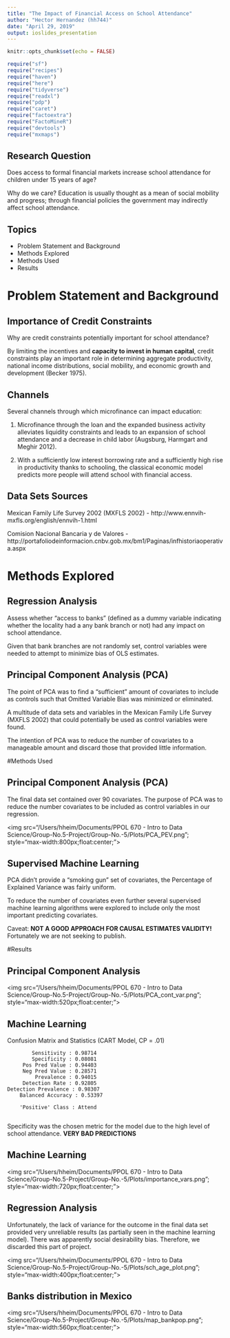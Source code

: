 ```yaml
---
title: "The Impact of Financial Access on School Attendance"
author: "Hector Hernandez (hh744)"
date: "April 29, 2019"
output: ioslides_presentation
---
```


```r
knitr::opts_chunk$set(echo = FALSE)
```

```r
require("sf")
require("recipes")
require("haven")
require("here")
require("tidyverse")
require("readxl")
require("pdp")
require("caret")
require("factoextra")
require("FactoMineR")
require("devtools")
require("mxmaps")
```
## Research Question

Does access to formal financial markets increase school attendance for children under 15 years of age?

Why do we care? Education is usually thought as a mean of social mobility and progress; through financial policies the government may indirectly affect school attendance.

## Topics

- Problem Statement and Background
- Methods Explored
- Methods Used
- Results

# Problem Statement and Background 
## Importance of Credit Constraints

Why are credit constraints potentially important for school attendance?

By limiting the incentives and **capacity to invest in human capital**, credit constraints play an important role in determining aggregate productivity, national income distributions, social mobility, and economic growth and development (Becker 1975).

## Channels 

Several channels through which microfinance can impact education:

1. Microfinance through the loan and the expanded business activity alleviates liquidity constraints and leads to an expansion of school attendance and a decrease in child labor (Augsburg, Harmgart and Meghir 2012). 

2. With a sufficiently low interest borrowing rate and a sufficiently high rise in productivity thanks to schooling, the classical economic model predicts more people will attend school with financial access. 

## Data Sets Sources

Mexican Family Life Survey 2002 (MXFLS 2002) - http://www.ennvih-mxfls.org/english/ennvih-1.html

Comision Nacional Bancaria y de Valores - http://portafoliodeinformacion.cnbv.gob.mx/bm1/Paginas/infhistoriaoperativa.aspx

# Methods Explored 

## Regression Analysis

Assess whether "access to banks" (defined as a dummy variable indicating whether the locality had a any bank branch or not) had any impact on school attendance. 

Given that bank branches are not randomly set, control variables were needed to attempt to minimize bias of OLS estimates.

## Principal Component Analysis (PCA)

The point of PCA was to find a "sufficient" amount of covariates to include as controls such that Omitted Variable Bias was minimized or eliminated.

A multitude of data sets and variables in the Mexican Family Life Survey (MXFLS 2002) that could potentially be used as control variables were found. 

The intention of PCA was to reduce the number of covariates to a manageable amount and discard those that provided little information.

#Methods Used

## Principal Component Analysis (PCA)

The final data set contained over 90 covariates. The purpose of PCA was to reduce the number covariates to be included as control variables in our regression. 

<img src="/Users/hheim/Documents/PPOL 670 - Intro to Data Science/Group-No.5-Project/Group-No.-5/Plots/PCA_PEV.png"; style="max-width:800px;float:center;">

## Supervised Machine Learning

PCA didn't provide a "smoking gun" set of covariates, the Percentage of Explained Variance was fairly uniform. 

To reduce the number of covariates even further several supervised machine learning algorithms were explored to include only the most important predicting covariates.

Caveat: **NOT A GOOD APPROACH FOR CAUSAL ESTIMATES VALIDITY!** Fortunately we are not seeking to publish.

#Results

## Principal Component Analysis

<img src="/Users/hheim/Documents/PPOL 670 - Intro to Data Science/Group-No.5-Project/Group-No.-5/Plots/PCA_cont_var.png"; style="max-width:520px;float:center;">

## Machine Learning

Confusion Matrix and Statistics (CART Model, CP = .01)
                                          
            Sensitivity : 0.98714         
            Specificity : 0.08081         
         Pos Pred Value : 0.94403         
         Neg Pred Value : 0.28571         
             Prevalence : 0.94015         
         Detection Rate : 0.92805         
    Detection Prevalence : 0.98307         
        Balanced Accuracy : 0.53397         
                                          
        'Positive' Class : Attend  
        
Specificity was the chosen metric for the model due to the high level of school attendance. **VERY BAD PREDICTIONS**

## Machine Learning

<img src="/Users/hheim/Documents/PPOL 670 - Intro to Data Science/Group-No.5-Project/Group-No.-5/Plots/importance_vars.png"; style="max-width:720px;float:center;">

## Regression Analysis

Unfortunately, the lack of variance for the outcome in the final data set provided very unreliable results (as partially seen in the machine learning model). There was apparently social desirability bias. Therefore, we discarded this part of project.

<img src="/Users/hheim/Documents/PPOL 670 - Intro to Data Science/Group-No.5-Project/Group-No.-5/Plots/sch_age_plot.png"; style="max-width:400px;float:center;">

## Banks distribution in Mexico

<img src="/Users/hheim/Documents/PPOL 670 - Intro to Data Science/Group-No.5-Project/Group-No.-5/Plots/map_bankpop.png"; style="max-width:560px;float:center;">




